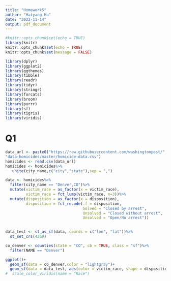 ```yaml
---
title: "Homework5"
author: "Haiyang Hu"
date: "2022-11-14"
output: pdf_document
---
```


```r
#knitr::opts_chunk$set(echo = TRUE)
library(knitr)
knitr::opts_chunk$set(echo = TRUE)
knitr::opts_chunk$set(message = FALSE)
```

```r
library(dplyr)
library(ggplot2)
library(ggthemes)
library(tibble)
library(readr)
library(tidyr)
library(stringr)
library(forcats)
library(broom)
library(purrr)
library(sf)
library(tigris)
library(viridis)
```
# Q1
```r
data_url <- paste0("https://raw.githubusercontent.com/washingtonpost/",
"data-homicides/master/homicide-data.csv")
homicides <- read.csv(data_url)
homicides <- homicides%>%
   unite(city_name,c("city","state"),sep = ",")

data <- homicides%>%
  filter(city_name == "Denver,CO")%>%
  mutate(victim_race = as_factor(x = victim_race),
         victim_race = fct_lump(victim_race, n=3))%>%
  mutate(disposition = as_factor(x = disposition),
         disposition = fct_recode(.f = disposition,
                                  Solved = "Closed by arrest",
                                  Unsolved = "Closed without arrest",
                                  Unsolved = "Open/No arrest"))
  

data_test <- st_as_sf(data, coords = c("lon", "lat"))%>%
  st_set_crs(4269)

co_denver <- counties(state = "CO", cb = TRUE, class = "sf")%>%
  filter(NAME == "Denver")

ggplot()+
  geom_sf(data = co_denver,color = "lightgray")+
  geom_sf(data = data_test, aes(color = victim_race, shape = disposition))
#  scale_color_viridis(name = "Race")
```